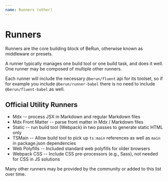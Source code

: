 ```yaml
---
name: Runners (other)
---
```


# Runners

Runners are the core building block of BeRun, otherwise known as middleware or presets.

A runner typically manages one build tool or one build task, and does it well.  One runner 
may be composed of multiple other runners.   

Each runner will include the necessary `@berun/fluent` api for its toolset, so if for example you
include `@berun/runner-babel` there is no need to include `@berun/fluent-babel` as well.

## Official Utility Runners
 
* Mdx -- process JSX in Markdown and regular Markdown files
* Mdx Front Matter -- parse front matter in Mdx / Markdown files
* Static -- run build tool (Webpack) in two passes to generate static HTML only
* TSMain -- Allow build tool to pick up `ts:main` references as well as `main` in package.json dependencies
* Web Polyfills -- Included standard web polyfills for older browsers
* Webpack CSS -- Include CSS pre-processors (e.g., Sass), not needed for CSS in JS solutions

Many other runners may be provided by the community or added to this list over time.